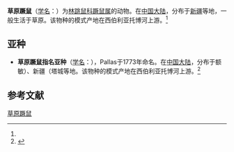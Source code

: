 {{Speciesbox
| name = 草原蹶鼠
| status = 
| status_system = 
| image = Sicista subtilis trizona.jpg
| genus = Sicista
| species = subtilis
| authority = (Pallas, 1773)<ref name='id1163'>{{cite web| url =http://www.bioinfo.cn/db05/BjdwSpecies.php?action=view&id=1163| title =草原蹶鼠| work =《中国动物物种编目数据库》| publisher =中国科学院微生物研究所| author =中国科学院动物研究所| accessdate =2009-03-27| deadurl =yes| archiveurl =https://web.archive.org/web/20160305003748/http://www.bioinfo.cn/db05/BjdwSpecies.php?action=view&id=1163| archivedate =2016-03-05}}</ref>
}}

'''草原蹶鼠'''（[[学名|学名]]：{{lang|la|''Sicista subtilis''}}）为[[林跳鼠科|林跳鼠科]][[蹶鼠属|蹶鼠属]]的动物。在[[中国大陆|中国大陆]]，分布于[[新疆|新疆]]等地，一般生活于草原。该物种的模式产地在西伯利亚托博河上游。<ref name='id1163'/>

== 亚种 ==
* '''草原蹶鼠指名亚种'''（[[学名|学名]]：{{lang|la|''Sicista subtilis subtilis''}}），Pallas于1773年命名。在[[中国大陆|中国大陆]]，分布于额敏）、新疆（塔城等地。该物种的模式产地在西伯利亚托博河上游。<ref name='id1164'>{{cite web| url =http://www.bioinfo.cn/db05/BjdwSpecies.php?action=view&id=1164| title =草原蹶鼠指名亚种| work =《中国动物物种编目数据库》| publisher =中国科学院微生物研究所| author =中国科学院动物研究所| accessdate =2009-03-27| deadurl =yes| archiveurl =https://web.archive.org/web/20160305041032/http://www.bioinfo.cn/db05/BjdwSpecies.php?action=view&id=1164| archivedate =2016-03-05}}</ref>

== 参考文献 ==
{{reflist}}
{{Taxonbar|from=Q536621}}

[[Category:蹶鼠属|草原蹶鼠]]


{{哺乳类小作品}}
